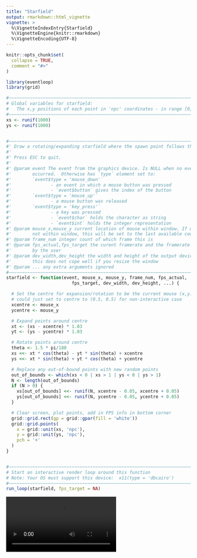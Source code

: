 ```yaml
---
title: "Starfield"
output: rmarkdown::html_vignette
vignette: >
  %\VignetteIndexEntry{Starfield}
  %\VignetteEngine{knitr::rmarkdown}
  %\VignetteEncoding{UTF-8}
---
```


```r
knitr::opts_chunk$set(
  collapse = TRUE,
  comment = "#>"
)
```

```r
library(eventloop)
library(grid)

#~~~~~~~~~~~~~~~~~~~~~~~~~~~~~~~~~~~~~~~~~~~~~~~~~~~~~~~~~~~~~~~~~~~~~~~~~~~~~
# Global variables for starfield:
#   The x,y positions of each point in 'npc' coordinates - in range [0, 1]
#~~~~~~~~~~~~~~~~~~~~~~~~~~~~~~~~~~~~~~~~~~~~~~~~~~~~~~~~~~~~~~~~~~~~~~~~~~~~~
xs <- runif(1000)
ys <- runif(1000)


#~~~~~~~~~~~~~~~~~~~~~~~~~~~~~~~~~~~~~~~~~~~~~~~~~~~~~~~~~~~~~~~~~~~~~~~~~~~~~
#' Draw a rotating/expanding starfield where the spawn point follows the mouse
#' 
#' Press ESC to quit.
#'
#' @param event The event from the graphics device. Is NULL when no event
#'        occurred.  Otherwise has `type` element set to:
#'        `event$type = 'mouse_down'` 
#'               - an event in which a mouse button was pressed
#'               - `event$button` gives the index of the button
#'        `event$type = 'mouse_up'`   
#'               - a mouse button was released
#'        `event$type = 'key_press'`  
#'               - a key was pressed
#'               - `event$char` holds the character as string
#'               - `event$int` holds the integer representation
#' @param mouse_x,mouse_y current location of mouse within window. If mouse is 
#'        not within window, this will be set to the last available coordinates
#' @param frame_num integer count of which frame this is
#' @param fps_actual,fps_target the curent framerate and the framerate specified
#'        by the user
#' @param dev_width,dev_height the width and height of the output device. Note:
#'        this does not cope well if you resize the window
#' @param ... any extra arguments ignored
#~~~~~~~~~~~~~~~~~~~~~~~~~~~~~~~~~~~~~~~~~~~~~~~~~~~~~~~~~~~~~~~~~~~~~~~~~~~~~
starfield <- function(event, mouse_x, mouse_y, frame_num, fps_actual,
                         fps_target, dev_width, dev_height, ...) {

  # Set the centre for expansion/rotation to be the current mouse (x,y)
  # could just set to centre to (0.5, 0.5) for non-interactive case
  xcentre <- mouse_x
  ycentre <- mouse_y

  # Expand points around centre
  xt <- (xs - xcentre) * 1.03
  yt <- (ys - ycentre) * 1.03

  # Rotate points around centre
  theta <- 1.5 * pi/180
  xs <<- xt * cos(theta) - yt * sin(theta) + xcentre
  ys <<- xt * sin(theta) + yt * cos(theta) + ycentre

  # Replace any out-of-bound points with new random points
  out_of_bounds <- which(xs < 0 | xs > 1 | ys < 0 | ys > 1)
  N <- length(out_of_bounds)
  if (N > 0) {
    xs[out_of_bounds] <<- runif(N, xcentre - 0.05, xcentre + 0.05)
    ys[out_of_bounds] <<- runif(N, ycentre - 0.05, ycentre + 0.05)
  }

  # Clear screen, plot points, add in FPS info in bottom corner
  grid::grid.rect(gp = grid::gpar(fill = 'white'))
  grid::grid.points(
    x = grid::unit(xs, 'npc'),
    y = grid::unit(ys, 'npc'),
    pch = '+'
  )
}


#~~~~~~~~~~~~~~~~~~~~~~~~~~~~~~~~~~~~~~~~~~~~~~~~~~~~~~~~~~~~~~~~~~~~~~~~~~~~~
# Start an interactive render loop around this function
# Note: Your OS must support this device:  x11(type = 'dbcairo')
#~~~~~~~~~~~~~~~~~~~~~~~~~~~~~~~~~~~~~~~~~~~~~~~~~~~~~~~~~~~~~~~~~~~~~~~~~~~~~
run_loop(starfield, fps_target = NA)
```



<video controls>
  <source src="images/starfield.mp4" type="video/mp4">
  Your browser does not support the video tag.
</video> 
